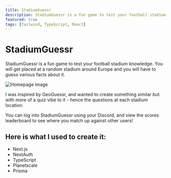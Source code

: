 ```yaml
---
title: StadiumGuessr
description: StadiumGuessr is a fun game to test your football stadium knowledge.
featured: true
tags: [Tailwind, TypeScript, React]
---
```


# StadiumGuessr

StadiumGuessr is a fun game to test your football stadium knowledge. You will get placed at a random stadium around Europe and you will have to guess various facts about it.

<Image
  src="/projects/sg_home.webp"
  alt="Homepage image"
  width={1920}
  height={961}
/>

I was inspired by GeoGuessr, and wanted to create something similar but with more of a quiz vibe to it - hence the questions at each stadium location.

You can log into StadiumGuessr using your Discord, and view the scores leaderboard to see where you match up against other users!

## Here is what I used to create it:

- Next.js
- NextAuth
- TypeScript
- Planetscale
- Prisma
